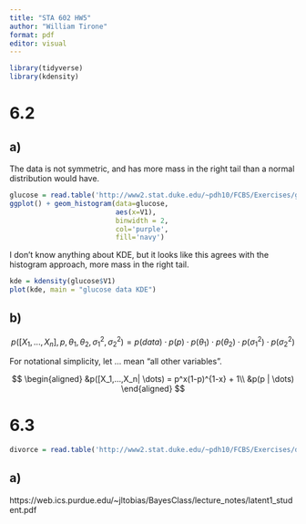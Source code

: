 ```yaml
---
title: "STA 602 HW5"
author: "William Tirone"
format: pdf
editor: visual
---
```


```r
library(tidyverse)
library(kdensity)
```

# 6.2

## a)

The data is not symmetric, and has more mass in the right tail than a normal distribution would have.

```r
glucose = read.table('http://www2.stat.duke.edu/~pdh10/FCBS/Exercises/glucose.dat')
ggplot() + geom_histogram(data=glucose, 
                          aes(x=V1),
                          binwidth = 2,
                          col='purple',
                          fill='navy')
```

I don't know anything about KDE, but it looks like this agrees with the histogram approach, more mass in the right tail.

```r
kde = kdensity(glucose$V1)
plot(kde, main = "glucose data KDE")
```

## b)

$$
p([X_1,...,X_n],p,\theta_1,\theta_2,\sigma^2_1,\sigma^2_2) = p(data)\cdot p(p) \cdot p(\theta_1) \cdot p(\theta_2) \cdot p(\sigma^2_1) \cdot p(\sigma^2_2)
$$

For notational simplicity, let $\dots$ mean "all other variables".

$$
\begin{aligned}
&p([X_1,…,X_n| \dots) = p^x(1-p)^{1-x} + 1\\
&p(p | \dots)
\end{aligned}
$$

# 6.3

```r
divorce = read.table('http://www2.stat.duke.edu/~pdh10/FCBS/Exercises/divorce.dat')
```

## a)

https://web.ics.purdue.edu/\~jltobias/BayesClass/lecture_notes/latent1_student.pdf
